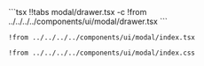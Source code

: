 

<CodeTabs>
```tsx !!tabs modal/drawer.tsx -c
!from ../../../../components/ui/modal/drawer.tsx
```

```tsx !!tabs modal/index.tsx -c
!from ../../../../components/ui/modal/index.tsx
```

```tsx !!tabs modal/index.css -c
!from ../../../../components/ui/modal/index.css
```
</CodeTabs>